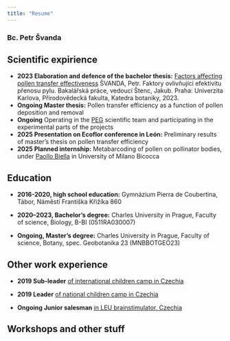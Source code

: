 ```yaml
---
title: "Resume"
---
```


### Bc. Petr Švanda

## Scientific expirience

-   **2023 Elaboration and defence of the bachelor thesis:** [Factors affecting pollen transfer effectiveness](https://dspace.cuni.cz/handle/20.500.11956/181062) ŠVANDA, Petr. Faktory ovlivňující efektivitu přenosu pylu. Bakalářská práce, vedoucí Štenc, Jakub. Praha: Univerzita Karlova, Přírodovědecká fakulta, Katedra botaniky, 2023.
-   **Ongoing Master thesis:** Pollen transfer efficiency as a function of pollen deposition and removal
-   **Ongoing** Operating in the [PEG](https://botany.natur.cuni.cz/opylovaci/) scientific team and participating in the experimental parts of the projects
-   **2025 Presentation on Ecoflor conference in León:** Preliminary results of master's thesis on pollen transfer efficiency
-   **2025 Planned internship:** Metabarcoding of pollen on pollinator bodies, under [Paollo Biella](https://pbiella.wixsite.com/pbiella) in University of Milano Bicocca

## Education

-   **2016-2020, high school education:** Gymnázium Pierra de Coubertina, Tábor, Náměstí Františka Křižíka 860

-   **2020–2023, Bachelor's degree:** Charles University in Prague, Faculty of science, Biology, B-BI (0511RA030007)

-   **Ongoing, Master's degree:** Charles University in Prague, Faculty of science, Botany, spec. Geobotanika 23 (MNBBOTGEO23)

## Other work experience

-   **2019 Sub-leader** [of international children camp in Czechia](https://www.volareza.cz/tabory/cz/mezinarodni-detske-tabory-v-roce-2025)

-   **2019 Leader** [of national children camp in Czechia](https://www.volareza.cz/tabory/cz/letni-tabory)

-   **Ongoing Junior salesman** [in LEU brainstimulator, Czechia](https://leubrainstimulator.cz)

## Workshops and other stuff
